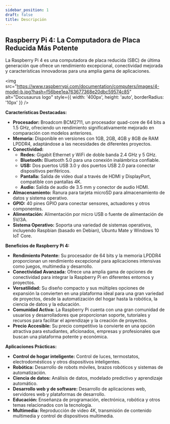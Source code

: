 ```yaml
---
sidebar_position: 1
draft: false
title: Descripción
---
```


## Raspberry Pi 4: La Computadora de Placa Reducida Más Potente

La Raspberry Pi 4 es una computadora de placa reducida (SBC) de última generación que ofrece un rendimiento excepcional, conectividad mejorada y características innovadoras para una amplia gama de aplicaciones.


<img 
  src="https://www.raspberrypi.com/documentation/computers/images/4-model-b.jpg?hash=f56bee1ea763677368e20dbc59574c85" 
  alt="Docusaurus logo" 
  style={{
    width: '400px',
    height: 'auto',
    borderRadius: '10px'
  }}
/>

**Características Destacadas:**

* **Procesador:** Broadcom BCM2711, un procesador quad-core de 64 bits a 1.5 GHz, ofreciendo un rendimiento significativamente mejorado en comparación con modelos anteriores.
* **Memoria:** Disponible en versiones con 1GB, 2GB, 4GB y 8GB de RAM LPDDR4, adaptándose a las necesidades de diferentes proyectos.
* **Conectividad:**
    * **Redes:** Gigabit Ethernet y WiFi de doble banda 2.4 GHz y 5 GHz.
    * **Bluetooth:** Bluetooth 5.0 para una conexión inalámbrica confiable.
    * **USB:** Dos puertos USB 3.0 y dos puertos USB 2.0 para conectar dispositivos periféricos.
    * **Pantalla:** Salida de video dual a través de HDMI y DisplayPort, compatible con pantallas 4K.
    * **Audio:** Salida de audio de 3.5 mm y conector de audio HDMI.
* **Almacenamiento:** Ranura para tarjeta microSD para almacenamiento de datos y sistema operativo.
* **GPIO:** 40 pines GPIO para conectar sensores, actuadores y otros componentes.
* **Alimentación:** Alimentación por micro USB o fuente de alimentación de 5V/3A.
* **Sistema Operativo:** Soporta una variedad de sistemas operativos, incluyendo Raspbian (basado en Debian), Ubuntu Mate y Windows 10 IoT Core.

**Beneficios de Raspberry Pi 4:**

* **Rendimiento Potente:** Su procesador de 64 bits y la memoria LPDDR4 proporcionan un rendimiento excepcional para aplicaciones intensivas como juegos, multimedia y desarrollo.
* **Conectividad Avanzada:** Ofrece una amplia gama de opciones de conectividad para integrar la Raspberry Pi en diferentes entornos y proyectos.
* **Versatilidad:** Su diseño compacto y sus múltiples opciones de expansión la convierten en una plataforma ideal para una gran variedad de proyectos, desde la automatización del hogar hasta la robótica, la ciencia de datos y la educación.
* **Comunidad Activa:** La Raspberry Pi cuenta con una gran comunidad de usuarios y desarrolladores que proporcionan soporte, tutoriales y recursos para facilitar el aprendizaje y la creación de proyectos.
* **Precio Accesible:** Su precio competitivo la convierte en una opción atractiva para estudiantes, aficionados, empresas y profesionales que buscan una plataforma potente y económica.

**Aplicaciones Prácticas:**

* **Control de hogar inteligente:** Control de luces, termostatos, electrodomésticos y otros dispositivos inteligentes.
* **Robótica:** Desarrollo de robots móviles, brazos robóticos y sistemas de automatización.
* **Ciencia de datos:** Análisis de datos, modelado predictivo y aprendizaje automático.
* **Desarrollo web y de software:** Desarrollo de aplicaciones web, servidores web y plataformas de desarrollo.
* **Educación:** Enseñanza de programación, electrónica, robótica y otros temas relacionados con la tecnología.
* **Multimedia:** Reproducción de video 4K, transmisión de contenido multimedia y control de dispositivos multimedia.
